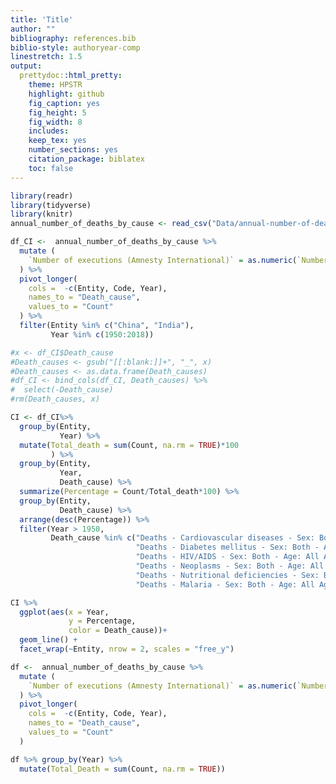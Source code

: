 ```yaml
---
title: 'Title'
author: ""
bibliography: references.bib
biblio-style: authoryear-comp
linestretch: 1.5
output:
  prettydoc::html_pretty:
    theme: HPSTR
    highlight: github
    fig_caption: yes
    fig_height: 5
    fig_width: 8
    includes:
    keep_tex: yes
    number_sections: yes
    citation_package: biblatex
    toc: false
---
```


```r
library(readr)
library(tidyverse)
library(knitr)
annual_number_of_deaths_by_cause <- read_csv("Data/annual-number-of-deaths-by-cause.csv")
```

```r
df_CI <-  annual_number_of_deaths_by_cause %>%
  mutate (
    `Number of executions (Amnesty International)` = as.numeric(`Number of executions (Amnesty International)`)
  ) %>%
  pivot_longer(
    cols =  -c(Entity, Code, Year),
    names_to = "Death_cause",
    values_to = "Count"
  ) %>%
  filter(Entity %in% c("China", "India"),
         Year %in% c(1950:2018))

#x <- df_CI$Death_cause
#Death_causes <- gsub("[[:blank:]]+", "_", x)
#Death_causes <- as.data.frame(Death_causes)
#df_CI <- bind_cols(df_CI, Death_causes) %>% 
#  select(-Death_cause)
#rm(Death_causes, x)

CI <- df_CI%>% 
  group_by(Entity,
           Year) %>% 
  mutate(Total_death = sum(Count, na.rm = TRUE)*100
         ) %>% 
  group_by(Entity,
           Year,
           Death_cause) %>% 
  summarize(Percentage = Count/Total_death*100) %>% 
  group_by(Entity,
           Death_cause) %>% 
  arrange(desc(Percentage)) %>% 
  filter(Year > 1950,
         Death_cause %in% c("Deaths - Cardiovascular diseases - Sex: Both - Age: All Ages (Number)",
                            "Deaths - Diabetes mellitus - Sex: Both - Age: All Ages (Number)",
                            "Deaths - HIV/AIDS - Sex: Both - Age: All Ages (Number)",
                            "Deaths - Neoplasms - Sex: Both - Age: All Ages (Number)",
                            "Deaths - Nutritional deficiencies - Sex: Both - Age: All Ages (Number)",
                            "Deaths - Malaria - Sex: Both - Age: All Ages (Number)" ))
```
```r
CI %>% 
  ggplot(aes(x = Year,
             y = Percentage,
             color = Death_cause))+
  geom_line() +
  facet_wrap(~Entity, nrow = 2, scales = "free_y")
```

```r
df <-  annual_number_of_deaths_by_cause %>%
  mutate (
    `Number of executions (Amnesty International)` = as.numeric(`Number of executions (Amnesty International)`)
  ) %>%
  pivot_longer(
    cols =  -c(Entity, Code, Year),
    names_to = "Death_cause",
    values_to = "Count"
  ) 

df %>% group_by(Year) %>% 
  mutate(Total_Death = sum(Count, na.rm = TRUE))
```

